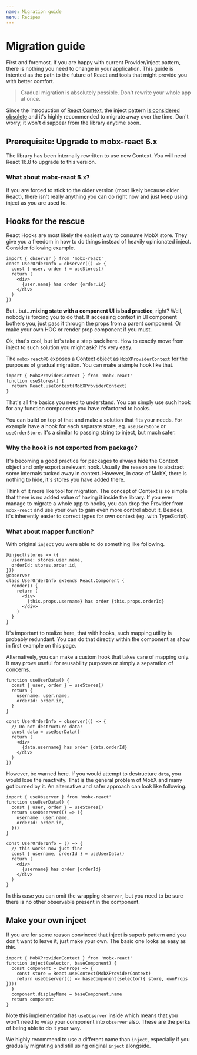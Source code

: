 ```yaml
---
name: Migration guide
menu: Recipes
---
```


# Migration guide

First and foremost. If you are happy with current Provider/inject pattern, there is nothing you need to change in your application. This guide is intented as the path to the future of React and tools that might provide you with better comfort.

> Gradual migration is absolutely possible. Don't rewrite your whole app at once.

Since the introduction of [React Context](/recipes-context), the inject pattern [is considered obsolete](/recipes-inject) and it's highly recommended to migrate away over the time. Don't worry, it won't disappear from the library anytime soon.

## **Prerequisite**: Upgrade to mobx-react 6.x

The library has been internally rewritten to use new Context. You will need React 16.8 to upgrade to this version.

### What about mobx-react 5.x?

If you are forced to stick to the older version (most likely because older React), there isn't really anything you can do right now and just keep using inject as you are used to.

## Hooks for the rescue

React Hooks are most likely the easiest way to consume MobX store. They give you a freedom in how to do things instead of heavily opinionated inject. Consider following example.

```tsx
import { observer } from 'mobx-react'
const UserOrderInfo = observer(() => {
  const { user, order } = useStores()
  return (
    <div>
      {user.name} has order {order.id}
    </div>
  )
})
```

But...but...**mixing state with a component UI is bad practice**, right? Well, nobody is forcing you to do that. If accessing context in UI component bothers you, just pass it through the props from a parent component. Or make your own HOC or render prop component if you must.

Ok, that's cool, but let's take a step back here. How to exactly move from inject to such solution you might ask? It's very easy.

The `mobx-react@6` exposes a Context object as `MobXProviderContext` for the purposes of gradual migration. You can make a simple hook like that.

```tsx
import { MobXProviderContext } from 'mobx-react'
function useStores() {
  return React.useContext(MobXProviderContext)
}
```

That's all the basics you need to understand. You can simply use such hook for any function components you have refactored to hooks.

You can build on top of that and make a solution that fits your needs. For example have a hook for each separate store, eg. `useUserStore` or `useOrderStore`. It's a similar to passing string to inject, but much safer.

### Why the hook is not exported from package?

It's becoming a good practice for packages to always hide the Context object and only export a relevant hook. Usually the reason are to abstract some internals tucked away in context. However, in case of MobX, there is nothing to hide, it's stores you have added there.

Think of it more like tool for migration. The concept of Context is so simple that there is no added value of having it inside the library. If you ever manage to migrate a whole app to hooks, you can drop the Provider from `mobx-react` and use your own to gain even more control about it. Besides, it's inherently easier to correct types for own context (eg. with TypeScript).

### What about mapper function?

With original `inject` you were able to do something like following.

```tsx
@inject(stores => ({
  username: stores.user.name,
  orderId: stores.order.id,
}))
@observer
class UserOrderInfo extends React.Component {
  render() {
    return (
      <div>
        {this.props.username} has order {this.props.orderId}
      </div>
    )
  }
}
```

It's important to realize here, that with hooks, such mapping utility is probably redundant. You can do that directly within the component as show in first example on this page.

Alternatively, you can make a custom hook that takes care of mapping only. It may prove useful for reusability purposes or simply a separation of concerns.

```tsx
function useUserData() {
  const { user, order } = useStores()
  return {
    username: user.name,
    orderId: order.id,
  }
}

const UserOrderInfo = observer(() => {
  // Do not destructure data!
  const data = useUserData()
  return (
    <div>
      {data.username} has order {data.orderId}
    </div>
  )
})
```

However, be warned here. If you would attempt to destructure `data`, you would lose the reactivity. That is the general problem of MobX and many got burned by it. An alternative and safer approach can look like following.

```tsx
import { useObserver } from 'mobx-react'
function useUserData() {
  const { user, order } = useStores()
  return useObserver(() => ({
    username: user.name,
    orderId: order.id,
  }))
}

const UserOrderInfo = () => {
  // this works now just fine
  const { username, orderId } = useUserData()
  return (
    <div>
      {username} has order {orderId}
    </div>
  )
}
```

In this case you can omit the wrapping `observer`, but you need to be sure there is no other observable present in the component.

## Make your own inject

If you are for some reason convinced that inject is superb pattern and you don't want to leave it, just make your own. The basic one looks as easy as this.

```tsx
import { MobXProviderContext } from 'mobx-react'
function inject(selector, baseComponent) {
  const component = ownProps => {
    const store = React.useContext(MobXProviderContext)
    return useObserver(() => baseComponent(selector({ store, ownProps })))
  }
  component.displayName = baseComponent.name
  return component
}
```

Note this implementation has `useObserver` inside which means that you won't need to wrap your component into `observer` also. These are the perks of being able to do it your way.

We highly recommend to use a different name than `inject`, especially if you gradually migrating and still using original `inject` alongside.
